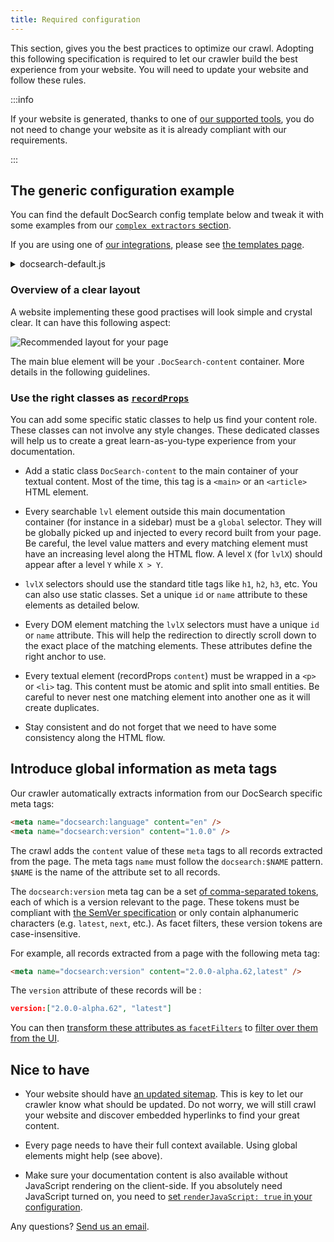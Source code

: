 ```yaml
---
title: Required configuration
---
```


This section, gives you the best practices to optimize our crawl. Adopting this following specification is required to let our crawler build the best experience from your website. You will need to update your website and follow these rules.

:::info

If your website is generated, thanks to one of [our supported tools][1], you do not need to change your website as it is already compliant with our requirements.

:::

## The generic configuration example

You can find the default DocSearch config template below and tweak it with some examples from our [`complex extractors` section][12].

If you are using one of [our integrations][13], please see [the templates page][11].

<details><summary>docsearch-default.js</summary>
<div>

```js
new Crawler({
  appId: 'YOUR_APP_ID',
  apiKey: 'YOUR_API_KEY',
  startUrls: ['https://YOUR_START_URL.io/'],
  sitemaps: ['https://YOUR_START_URL.io/sitemap.xml'],
  actions: [
    {
      indexName: 'YOUR_INDEX_NAME',
      pathsToMatch: ['https://YOUR_START_URL.io/**'],
      recordExtractor: ({ helpers }) => {
        return helpers.docsearch({
          recordProps: {
            lvl0: {
              selectors: '',
              defaultValue: 'Documentation',
            },
            lvl1: ['header h1', 'article h1', 'main h1', 'h1', 'head > title'],
            lvl2: ['article h2', 'main h2', 'h2'],
            lvl3: ['article h3', 'main h3', 'h3'],
            lvl4: ['article h4', 'main h4', 'h4'],
            lvl5: ['article h5', 'main h5', 'h5'],
            lvl6: ['article h6', 'main h6', 'h6'],
            content: ['article p, article li', 'main p, main li', 'p, li'],
          },
        });
      },
    },
  ],
  initialIndexSettings: {
    YOUR_INDEX_NAME: {
      attributesForFaceting: ['type', 'lang'],
      attributesToRetrieve: [
        'hierarchy',
        'content',
        'anchor',
        'url',
        'url_without_anchor',
        'type',
      ],
      attributesToHighlight: ['hierarchy', 'hierarchy_camel', 'content'],
      attributesToSnippet: ['content:10'],
      camelCaseAttributes: ['hierarchy', 'hierarchy_radio', 'content'],
      searchableAttributes: [
        'unordered(hierarchy_radio_camel.lvl0)',
        'unordered(hierarchy_radio.lvl0)',
        'unordered(hierarchy_radio_camel.lvl1)',
        'unordered(hierarchy_radio.lvl1)',
        'unordered(hierarchy_radio_camel.lvl2)',
        'unordered(hierarchy_radio.lvl2)',
        'unordered(hierarchy_radio_camel.lvl3)',
        'unordered(hierarchy_radio.lvl3)',
        'unordered(hierarchy_radio_camel.lvl4)',
        'unordered(hierarchy_radio.lvl4)',
        'unordered(hierarchy_radio_camel.lvl5)',
        'unordered(hierarchy_radio.lvl5)',
        'unordered(hierarchy_radio_camel.lvl6)',
        'unordered(hierarchy_radio.lvl6)',
        'unordered(hierarchy_camel.lvl0)',
        'unordered(hierarchy.lvl0)',
        'unordered(hierarchy_camel.lvl1)',
        'unordered(hierarchy.lvl1)',
        'unordered(hierarchy_camel.lvl2)',
        'unordered(hierarchy.lvl2)',
        'unordered(hierarchy_camel.lvl3)',
        'unordered(hierarchy.lvl3)',
        'unordered(hierarchy_camel.lvl4)',
        'unordered(hierarchy.lvl4)',
        'unordered(hierarchy_camel.lvl5)',
        'unordered(hierarchy.lvl5)',
        'unordered(hierarchy_camel.lvl6)',
        'unordered(hierarchy.lvl6)',
        'content',
      ],
      distinct: true,
      attributeForDistinct: 'url',
      customRanking: [
        'desc(weight.pageRank)',
        'desc(weight.level)',
        'asc(weight.position)',
      ],
      ranking: [
        'words',
        'filters',
        'typo',
        'attribute',
        'proximity',
        'exact',
        'custom',
      ],
      highlightPreTag: '<span class="algolia-docsearch-suggestion--highlight">',
      highlightPostTag: '</span>',
      minWordSizefor1Typo: 3,
      minWordSizefor2Typos: 7,
      allowTyposOnNumericTokens: false,
      minProximity: 1,
      ignorePlurals: true,
      advancedSyntax: true,
      attributeCriteriaComputedByMinProximity: true,
      removeWordsIfNoResults: 'allOptional',
      separatorsToIndex: '_',
    },
  },
});
```

</div>
</details>

### Overview of a clear layout

A website implementing these good practises will look simple and crystal clear. It can have this following aspect:

<img
  src="https://docsearch.algolia.com/img/assets/recommended-layout.png"
  alt="Recommended layout for your page"
/>

The main blue element will be your `.DocSearch-content` container. More details in the following guidelines.

### Use the right classes as [`recordProps`][2]

You can add some specific static classes to help us find your content role. These classes can not involve any style changes. These dedicated classes will help us to create a great learn-as-you-type experience from your documentation.

- Add a static class `DocSearch-content` to the main container of your textual content. Most of the time, this tag is a `<main>` or an `<article>` HTML element.

- Every searchable `lvl` element outside this main documentation container (for instance in a sidebar) must be a `global` selector. They will be globally picked up and injected to every record built from your page. Be careful, the level value matters and every matching element must have an increasing level along the HTML flow. A level `X` (for `lvlX`) should appear after a level `Y` while `X > Y`.

- `lvlX` selectors should use the standard title tags like `h1`, `h2`, `h3`, etc. You can also use static classes. Set a unique `id` or `name` attribute to these elements as detailed below.

- Every DOM element matching the `lvlX` selectors must have a unique `id` or `name` attribute. This will help the redirection to directly scroll down to the exact place of the matching elements. These attributes define the right anchor to use.

- Every textual element (recordProps `content`) must be wrapped in a `<p>` or `<li>` tag. This content must be atomic and split into small entities. Be careful to never nest one matching element into another one as it will create duplicates.

- Stay consistent and do not forget that we need to have some consistency along the HTML flow.

## Introduce global information as meta tags

Our crawler automatically extracts information from our DocSearch specific meta tags:

```html
<meta name="docsearch:language" content="en" />
<meta name="docsearch:version" content="1.0.0" />
```

The crawl adds the `content` value of these `meta` tags to all records extracted from the page. The meta tags `name` must follow the `docsearch:$NAME` pattern. `$NAME` is the name of the attribute set to all records.

The `docsearch:version` meta tag can be a set [of comma-separated tokens][5], each of which is a version relevant to the page. These tokens must be compliant with [the SemVer specification][6] or only contain alphanumeric characters (e.g. `latest`, `next`, etc.). As facet filters, these version tokens are case-insensitive.

For example, all records extracted from a page with the following meta tag:

```html
<meta name="docsearch:version" content="2.0.0-alpha.62,latest" />
```

The `version` attribute of these records will be :

```json
version:["2.0.0-alpha.62", "latest"]
```

You can then [transform these attributes as `facetFilters`][3] to [filter over them from the UI][10].

## Nice to have

- Your website should have [an updated sitemap][7]. This is key to let our crawler know what should be updated. Do not worry, we will still crawl your website and discover embedded hyperlinks to find your great content.

- Every page needs to have their full context available. Using global elements might help (see above).

- Make sure your documentation content is also available without JavaScript rendering on the client-side. If you absolutely need JavaScript turned on, you need to [set `renderJavaScript: true` in your configuration][8].

Any questions? [Send us an email][9].

[1]: /docs/integrations
[2]: record-extractor#recordProps-api-reference
[3]: https://www.algolia.com/doc/guides/managing-results/refine-results/faceting/
[5]: https://html.spec.whatwg.org/dev/common-microsyntaxes.html#comma-separated-tokens
[6]: https://semver.org/
[7]: https://www.sitemaps.org/
[8]: https://www.algolia.com/doc/tools/crawler/apis/configuration/render-java-script/
[9]: mailto:DocSearch@algolia.com
[10]: /docs/DocSearch-v3#filtering-your-search
[11]: /docs/templates
[12]: /docs/record-extractor#complex-extractors
[13]: /docs/integrations
